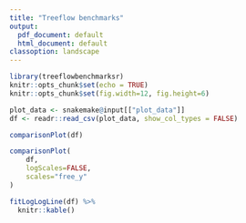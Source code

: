 ```yaml
---
title: "Treeflow benchmarks"
output:
  pdf_document: default
  html_document: default
classoption: landscape
---
```


```r
library(treeflowbenchmarksr)
knitr::opts_chunk$set(echo = TRUE)
knitr::opts_chunk$set(fig.width=12, fig.height=6) 
```

```r
plot_data <- snakemake@input[["plot_data"]]
df <- readr::read_csv(plot_data, show_col_types = FALSE)
```

```r
comparisonPlot(df)
```

```r
comparisonPlot(
    df,
    logScales=FALSE,
    scales="free_y"
)
```

```r
fitLogLogLine(df) %>% 
  knitr::kable()
```
